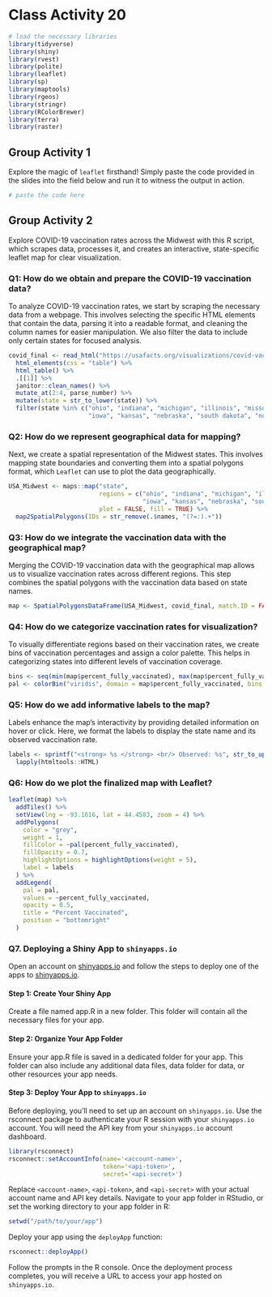# Class Activity 20

```r
# load the necessary libraries
library(tidyverse)
library(shiny)
library(rvest)
library(polite)
library(leaflet)
library(sp)
library(maptools)
library(rgeos)
library(stringr)
library(RColorBrewer)
library(terra)
library(raster)
```


## Group Activity 1

Explore the magic of `leaflet` firsthand! Simply paste the code provided in the slides into the field below and run it to witness the output in action.


```r
# paste the code here


```


## Group Activity 2

Explore COVID-19 vaccination rates across the Midwest with this R script, which scrapes data, processes it, and creates an interactive, state-specific leaflet map for clear visualization.


### Q1: How do we obtain and prepare the COVID-19 vaccination data?

To analyze COVID-19 vaccination rates, we start by scraping the necessary data from a webpage. This involves selecting the specific HTML elements that contain the data, parsing it into a readable format, and cleaning the column names for easier manipulation. We also filter the data to include only certain states for focused analysis.


```r
covid_final <- read_html("https://usafacts.org/visualizations/covid-vaccine-tracker-states/state/minnesota") %>%
  html_elements(css = "table") %>% 
  html_table() %>% 
  .[[1]] %>%
  janitor::clean_names() %>%
  mutate_at(2:4, parse_number) %>% 
  mutate(state = str_to_lower(state)) %>%
  filter(state %in% c("ohio", "indiana", "michigan", "illinois", "missouri", "wisconsin", "minnesota", 
                      "iowa", "kansas", "nebraska", "south dakota", "north dakota"))

```

### Q2: How do we represent geographical data for mapping?

Next, we create a spatial representation of the Midwest states. This involves mapping state boundaries and converting them into a spatial polygons format, which `Leaflet` can use to plot the data geographically.


```r
USA_Midwest <- maps::map("state", 
                         regions = c("ohio", "indiana", "michigan", "illinois", "missouri", "wisconsin", "minnesota", 
                                     "iowa", "kansas", "nebraska", "south dakota", "north dakota"), 
                         plot = FALSE, fill = TRUE) %>%
  map2SpatialPolygons(IDs = str_remove(.$names, "(?=:).+"))
```


### Q3: How do we integrate the vaccination data with the geographical map?

Merging the COVID-19 vaccination data with the geographical map allows us to visualize vaccination rates across different regions. This step combines the spatial polygons with the vaccination data based on state names.

```r
map <- SpatialPolygonsDataFrame(USA_Midwest, covid_final, match.ID = FALSE)
```

### Q4: How do we categorize vaccination rates for visualization?

To visually differentiate regions based on their vaccination rates, we create bins of vaccination percentages and assign a color palette. This helps in categorizing states into different levels of vaccination coverage.

```r
bins <- seq(min(map$percent_fully_vaccinated), max(map$percent_fully_vaccinated), length.out = 6)
pal <- colorBin("viridis", domain = map$percent_fully_vaccinated, bins = bins)
```

### Q5: How do we add informative labels to the map?

Labels enhance the map's interactivity by providing detailed information on hover or click. Here, we format the labels to display the state name and its observed vaccination rate.

```r
labels <- sprintf("<strong> %s </strong> <br/> Observed: %s", str_to_upper(map$state), map$percent_fully_vaccinated) %>%
  lapply(htmltools::HTML)
```


### Q6: How do we plot the finalized map with Leaflet?

```r
leaflet(map) %>% 
  addTiles() %>% 
  setView(lng = -93.1616, lat = 44.4583, zoom = 4) %>%
  addPolygons(
    color = "grey", 
    weight = 1,
    fillColor = ~pal(percent_fully_vaccinated), 
    fillOpacity = 0.7,
    highlightOptions = highlightOptions(weight = 5),
    label = labels
  ) %>%
  addLegend(
    pal = pal, 
    values = ~percent_fully_vaccinated, 
    opacity = 0.5, 
    title = "Percent Vaccinated", 
    position = "bottomright"
  )
```



### Q7. Deploying a Shiny App to `shinyapps.io`


Open an account on [shinyapps.io](https://www.shinyapps.io/admin/#/dashboard) and follow the steps to deploy one of the apps to [shinyapps.io](https://www.shinyapps.io/admin/#/dashboard).

#### Step 1: Create Your Shiny App

Create a file named app.R in a new folder. This folder will contain all the necessary files for your app. 

#### Step 2: Organize Your App Folder

Ensure your app.R file is saved in a dedicated folder for your app. This folder can also include any additional data files, data folder for data, or other resources your app needs.

#### Step 3: Deploy Your App to `shinyapps.io`

Before deploying, you'll need to set up an account on `shinyapps.io`. Use the rsconnect package to authenticate your R session with your `shinyapps.io` account. You will need the API key from your `shinyapps.io` account dashboard.

```r
library(rsconnect)
rsconnect::setAccountInfo(name='<account-name>',
                          token='<api-token>',
                          secret='<api-secret>')
```

Replace `<account-name>`, `<api-token>`, and `<api-secret>` with your actual account name and API key details. Navigate to your app folder in RStudio, or set the working directory to your app folder in R: 

```r
setwd("/path/to/your/app")
```

Deploy your app using the `deployApp` function:

```r
rsconnect::deployApp()
```

Follow the prompts in the R console. Once the deployment process completes, you will receive a URL to access your app hosted on `shinyapps.io`.